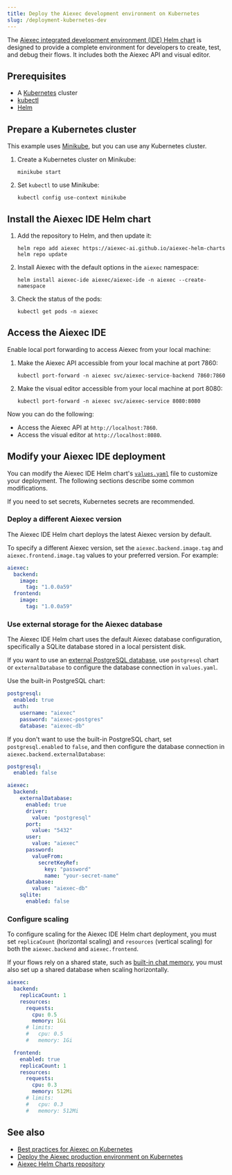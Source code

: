 ```yaml
---
title: Deploy the Aiexec development environment on Kubernetes
slug: /deployment-kubernetes-dev
---
```



The [Aiexec integrated development environment (IDE) Helm chart](https://github.com/khulnasoft-lab/aiexec-helm-charts/tree/main/charts/aiexec-ide) is designed to provide a complete environment for developers to create, test, and debug their flows. It includes both the Aiexec API and visual editor.

## Prerequisites

- A [Kubernetes](https://kubernetes.io/docs/setup/) cluster
- [kubectl](https://kubernetes.io/docs/tasks/tools/#kubectl)
- [Helm](https://helm.sh/docs/intro/install/)

## Prepare a Kubernetes cluster

This example uses [Minikube](https://minikube.sigs.k8s.io/docs/start/), but you can use any Kubernetes cluster.

1. Create a Kubernetes cluster on Minikube:

	```shell
	minikube start
	```

2. Set `kubectl` to use Minikube:

	```shell
	kubectl config use-context minikube
	```

## Install the Aiexec IDE Helm chart

1. Add the repository to Helm, and then update it:

	```shell
	helm repo add aiexec https://aiexec-ai.github.io/aiexec-helm-charts
	helm repo update
	```

2. Install Aiexec with the default options in the `aiexec` namespace:

	```shell
	helm install aiexec-ide aiexec/aiexec-ide -n aiexec --create-namespace
	```

3. Check the status of the pods:

	```shell
	kubectl get pods -n aiexec
	```

## Access the Aiexec IDE

Enable local port forwarding to access Aiexec from your local machine:

1. Make the Aiexec API accessible from your local machine at port 7860:

    ```shell
    kubectl port-forward -n aiexec svc/aiexec-service-backend 7860:7860
    ```

2. Make the visual editor accessible from your local machine at port 8080:

    ```shell
    kubectl port-forward -n aiexec svc/aiexec-service 8080:8080
    ```

Now you can do the following:

- Access the Aiexec API at `http://localhost:7860`.
- Access the visual editor at `http://localhost:8080`.

## Modify your Aiexec IDE deployment

You can modify the Aiexec IDE Helm chart's [`values.yaml`](https://github.com/khulnasoft-lab/aiexec-helm-charts/blob/main/charts/aiexec-ide/values.yaml) file to customize your deployment.
The following sections describe some common modifications.

If you need to set secrets, Kubernetes secrets are recommended.

### Deploy a different Aiexec version

The Aiexec IDE Helm chart deploys the latest Aiexec version by default.

To specify a different Aiexec version, set the `aiexec.backend.image.tag` and `aiexec.frontend.image.tag` values to your preferred version.
For example:

```yaml
aiexec:
  backend:
    image:
      tag: "1.0.0a59"
  frontend:
    image:
      tag: "1.0.0a59"
```

### Use external storage for the Aiexec database

The Aiexec IDE Helm chart uses the default Aiexec database configuration, specifically a SQLite database stored in a local persistent disk.

If you want to use an [external PostgreSQL database](/configuration-custom-database), use `postgresql` chart or `externalDatabase` to configure the database connection in `values.yaml`.

<Tabs>
<TabItem value="postgresql" label="postgresql" default>

Use the built-in PostgreSQL chart:

```yaml
postgresql:
  enabled: true
  auth:
    username: "aiexec"
    password: "aiexec-postgres"
    database: "aiexec-db"
```

</TabItem>
<TabItem value="externaldatabase" label="externalDatabase">

If you don't want to use the built-in PostgreSQL chart, set `postgresql.enabled` to `false`, and then configure the database connection in `aiexec.backend.externalDatabase`:

```yaml
postgresql:
  enabled: false

aiexec:
  backend:
    externalDatabase:
      enabled: true
      driver:
        value: "postgresql"
      port:
        value: "5432"
      user:
        value: "aiexec"
      password:
        valueFrom:
          secretKeyRef:
            key: "password"
            name: "your-secret-name"
      database:
        value: "aiexec-db"
    sqlite:
      enabled: false
```

</TabItem>
</Tabs>

### Configure scaling

To configure scaling for the Aiexec IDE Helm chart deployment, you must set `replicaCount` (horizontal scaling) and `resources` (vertical scaling) for both the `aiexec.backend` and `aiexec.frontend`.

If your flows rely on a shared state, such as [built-in chat memory](/memory), you must also set up a shared database when scaling horizontally.

```yaml
aiexec:
  backend:
    replicaCount: 1
    resources:
      requests:
        cpu: 0.5
        memory: 1Gi
      # limits:
      #   cpu: 0.5
      #   memory: 1Gi

  frontend:
    enabled: true
    replicaCount: 1
    resources:
      requests:
        cpu: 0.3
        memory: 512Mi
      # limits:
      #   cpu: 0.3
      #   memory: 512Mi
```

## See also

* [Best practices for Aiexec on Kubernetes](/deployment-prod-best-practices)
* [Deploy the Aiexec production environment on Kubernetes](/deployment-kubernetes-prod)
* [Aiexec Helm Charts repository](https://github.com/khulnasoft-lab/aiexec-helm-charts)